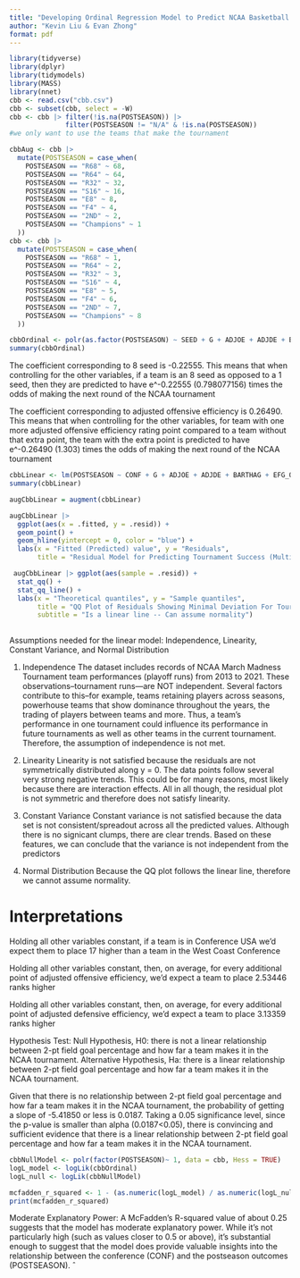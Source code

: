 ```yaml
---
title: "Developing Ordinal Regression Model to Predict NCAA Basketball Champions"
author: "Kevin Liu & Evan Zhong"
format: pdf
---
```


```r
library(tidyverse)
library(dplyr)
library(tidymodels)
library(MASS)
library(nnet)
cbb <- read.csv("cbb.csv")
cbb <- subset(cbb, select = -W)
cbb <- cbb |> filter(!is.na(POSTSEASON)) |> 
              filter(POSTSEASON != "N/A" & !is.na(POSTSEASON))
#we only want to use the teams that make the tournament

```

```r
cbbAug <- cbb |>
  mutate(POSTSEASON = case_when(
    POSTSEASON == "R68" ~ 68,
    POSTSEASON == "R64" ~ 64,
    POSTSEASON == "R32" ~ 32,
    POSTSEASON == "S16" ~ 16,
    POSTSEASON == "E8" ~ 8, 
    POSTSEASON == "F4" ~ 4,
    POSTSEASON == "2ND" ~ 2,
    POSTSEASON == "Champions" ~ 1
  ))
cbb <- cbb |>
  mutate(POSTSEASON = case_when(
    POSTSEASON == "R68" ~ 1,
    POSTSEASON == "R64" ~ 2,
    POSTSEASON == "R32" ~ 3,
    POSTSEASON == "S16" ~ 4,
    POSTSEASON == "E8" ~ 5,
    POSTSEASON == "F4" ~ 6,
    POSTSEASON == "2ND" ~ 7,
    POSTSEASON == "Champions" ~ 8
  ))
```

```r

cbbOrdinal <- polr(as.factor(POSTSEASON) ~ SEED + G + ADJOE + ADJDE + BARTHAG + EFG_O + EFG_D + TOR + TORD + ORB + DRB + FTR + FTRD + X2P_O + X2P_D + X3P_O + X3P_D + ADJ_T + WAB,  data = cbb)
summary(cbbOrdinal)
```

The coefficient corresponding to 8 seed is -0.22555. This means that when controlling for the other variables, if a team is an 8 seed as opposed to a 1 seed, then they are predicted to have e^-0.22555 (0.798077156) times the odds of making the next round of the NCAA tournament

The coefficient corresponding to adjusted offensive efficiency is 0.26490. This means that when controlling for the other variables, for team with one more adjusted offensive efficiency rating point compared to a team without that extra point, the team with the extra point is predicted to have e^-0.26490 (1.303) times the odds of making the next round of the NCAA tournament






```r

cbbLinear <- lm(POSTSEASON ~ CONF + G + ADJOE + ADJDE + BARTHAG + EFG_O + EFG_D + TOR + TORD + ORB + DRB + FTR + FTRD + X2P_O + X2P_D + X3P_O + X3P_D + ADJ_T + WAB + SEED, data = cbbAug)
summary(cbbLinear)

augCbbLinear = augment(cbbLinear)

augCbbLinear |> 
  ggplot(aes(x = .fitted, y = .resid)) + 
  geom_point() +
  geom_hline(yintercept = 0, color = "blue") + 
  labs(x = "Fitted (Predicted) value", y = "Residuals",
       title = "Residual Model for Predicting Tournament Success (Multiple Negative Slopes)")

 augCbbLinear |> ggplot(aes(sample = .resid)) + 
  stat_qq() + 
  stat_qq_line() + 
  labs(x = "Theoretical quantiles", y = "Sample quantiles",
       title = "QQ Plot of Residuals Showing Minimal Deviation For Tournament Success",
       subtitle = "Is a linear line -- Can assume normality")
 
```
Assumptions needed for the linear model: Independence, Linearity, Constant Variance, and Normal Distribution

1. Independence
The dataset includes records of NCAA March Madness Tournament team performances (playoff runs) from 2013 to 2021. These observations--tournament runs—are NOT independent. Several factors contribute to this--for example, teams retaining players across seasons, powerhouse teams that show dominance throughout the years, the trading of players between teams and more. Thus, a team's performance in one tournament could influence its performance in future tournaments as well as other teams in the current tournament. Therefore, the assumption of independence is not met.

2. Linearity
  Linearity is not satisfied because the residuals are not symmetrically distributed along y = 0. The data points follow several very strong negative trends. This could be for many reasons, most likely because there are interaction effects. All in all though, the residual plot is not symmetric and therefore does not satisfy linearity.
  
3. Constant Variance
  Constant variance is not satisfied because the data set is not consistent/spreadout across all the predicted values. Although there is no signicant clumps, there are clear trends. Based on these features, we can conclude that the variance is not independent from the predictors

4. Normal Distribution
  Because the QQ plot follows the linear line, therefore we cannot assume normality.
  
# Interpretations
Holding all other variables constant, if a team is in Conference USA we'd expect them to place 17 higher than a team in the West Coast Conference

Holding all other variables constant, then, on average, for every additional point of adjusted offensive efficiency, we'd expect a team to place 2.53446 ranks higher

Holding all other variables constant, then, on average, for every additional point of adjusted defensive efficiency, we'd expect a team to place 3.13359 ranks higher

Hypothesis Test: 
Null Hypothesis, H0: there is not a linear relationship between 2-pt field goal percentage and how far a team makes it in the NCAA tournament.
Alternative Hypothesis, Ha: there is a linear relationship between 2-pt field goal percentage and how far a team makes it in the NCAA tournament.

Given that there is no relationship between 2-pt field goal percentage and how far a team makes it in the NCAA tournament, the probability of getting a slope of -5.41850 or less is 0.0187. Taking a 0.05 significance level, since the p-value is smaller than alpha (0.0187<0.05), there is convincing and sufficient evidence that there is a linear relationship between 2-pt field goal percentage and how far a team makes it in the NCAA tournament.

```r
cbbNullModel <- polr(factor(POSTSEASON)~ 1, data = cbb, Hess = TRUE)
logL_model <- logLik(cbbOrdinal)
logL_null <- logLik(cbbNullModel)

mcfadden_r_squared <- 1 - (as.numeric(logL_model) / as.numeric(logL_null))
print(mcfadden_r_squared)

```
Moderate Explanatory Power: A McFadden's R-squared value of about 0.25 suggests that the model has moderate explanatory power. While it's not particularly high (such as values closer to 0.5 or above), it's substantial enough to suggest that the model does provide valuable insights into the relationship between the conference (CONF) and the postseason outcomes (POSTSEASON).
ˆ




